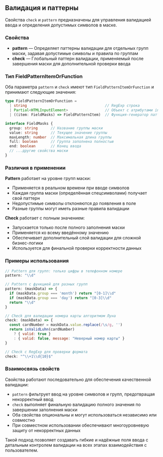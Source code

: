 ## Валидация и паттерны

Свойства `check` и `pattern` предназначены для управления валидацией ввода и определения допустимых символов в маске.

### Свойства

- **pattern** — Определяет паттерны валидации для отдельных групп маски, задавая допустимые символы и правила по группам
- **check** — Глобальный паттерн валидации, применяемый после завершения маски для дополнительной проверки ввода

### Тип FieldPatternItemOrFunction

Оба параметра `pattern` и `check` имеют тип `FieldPatternItemOrFunction` и принимают следующие значения:

```ts
type FieldPatternItemOrFunction =
  | string                                    // RegExp строка
  | Partial<HTMLInputElement>                 // Объект с атрибутами input
  | ((item: FieldMasks) => FieldPatternItem)  // Функция-генератор паттерна

interface FieldMasks {
  group: string      // Название группы маски
  value: string      // Текущее значение группы
  maxLength: number  // Максимальная длина группы
  full: boolean      // Группа заполнена полностью
  end: boolean       // Конец ввода
  // ...другие свойства маски
}
```

### Различия в применении

**Pattern** работает на уровне групп маски:
- Применяется в реальном времени при вводе символов
- Каждая группа маски (определённая спецсимволами) получает свой паттерн
- Недопустимые символы отклоняются до появления в поле
- Разные группы могут иметь разные правила валидации

**Check** работает с полным значением:
- Запускается только после полного заполнения маски
- Применяется ко всему введённому значению
- Обеспечивает дополнительный слой валидации для сложной бизнес-логики
- Используется для финальной проверки корректности данных

### Примеры использования

```javascript
// Pattern для групп: только цифры в телефонном номере
pattern: "\\d"

// Pattern с функцией для разных групп
pattern: (maskData) => {
  if (maskData.group === 'month') return "[0-1]\\d"
  if (maskData.group === 'day') return "[0-3]\\d"
  return "\\d"
}

// Check для валидации номера карты алгоритмом Луна
check: (maskData) => {
  const cardNumber = maskData.value.replace(/\s/g, '')
  return isValidLuhn(cardNumber)
    ? { valid: true }
    : { valid: false, message: "Неверный номер карты" }
}

// Check с RegExp для проверки формата
check: "^\\+1\\d{10}$"
```

### Взаимосвязь свойств

Свойства работают последовательно для обеспечения качественной валидации:

- `pattern` фильтрует ввод на уровне символов и групп, предотвращая некорректный ввод
- `check` выполняет финальную валидацию полного значения по завершении заполнения маски
- Оба свойства опциональны и могут использоваться независимо или совместно
- При совместном использовании обеспечивают многоуровневую защиту от некорректных данных

Такой подход позволяет создавать гибкие и надёжные поля ввода с детальным контролем валидации на всех этапах взаимодействия с пользователем.
